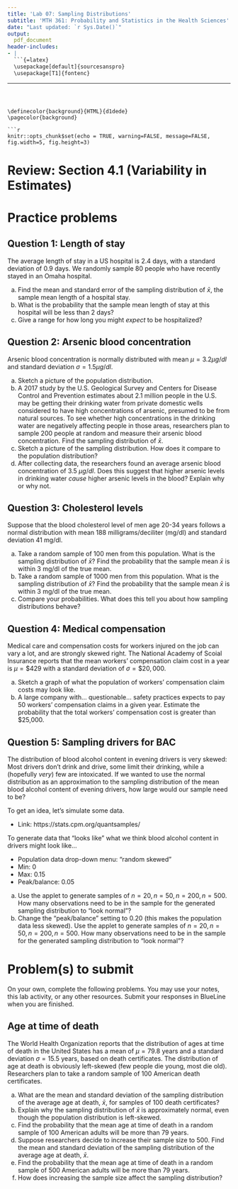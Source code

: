---
title: 'Lab 07: Sampling Distributions'
subtitle: 'MTH 361: Probability and Statistics in the Health Sciences'
date: "Last updated: `r Sys.Date()`"
output: 
  pdf_document
header-includes:
- |
  ```{=latex}
  \usepackage[default]{sourcesanspro}
  \usepackage[T1]{fontenc}
  ```
---


\definecolor{background}{HTML}{d1dede}
\pagecolor{background}

```{r setup, include=FALSE}
knitr::opts_chunk$set(echo = TRUE, warning=FALSE, message=FALSE, fig.width=5, fig.height=3)
```

# Review: Section 4.1 (Variability in Estimates)

\pagebreak

# Practice problems

## Question 1: Length of stay

The average length of stay in a US hospital is 2.4 days, with a standard deviation of 0.9 days. We randomly sample 80 people who have recently stayed in an Omaha hospital.

a) Find the mean and standard error of the sampling distribution of $\bar{x}$, the sample mean length of a hospital stay.
b) What is the probability that the sample mean length of stay at this hospital will be less than 2 days?
c) Give a range for how long you might _expect_ to be hospitalized?

\pagebreak

## Question 2: Arsenic blood concentration

Arsenic blood concentration is normally distributed with mean $\mu = 3.2 \mu g/dl$ and standard deviation $\sigma = 1.5 \mu g/dl$.

a) Sketch a picture of the population distribution.
b) A 2017 study by the U.S. Geological Survey and Centers for Disease Control and Prevention estimates about 2.1 million people in the U.S. may be getting their drinking water from private domestic wells considered to have high concentrations of arsenic, presumed to be from natural sources. To see whether high concentrations in the drinking water are negatively affecting people in those areas, researchers plan to sample 200 people at random and measure their arsenic blood concentration. Find the sampling distribution of $\bar{x}$.
c) Sketch a picture of the sampling distribution. How does it compare to the population distribution?
d) After collecting data, the researchers found an average arsenic blood concentration of 3.5 $\mu g/dl$. Does this suggest that higher arsenic levels in drinking water _cause_ higher arsenic levels in the blood? Explain why or why not.

\pagebreak

## Question 3: Cholesterol levels

Suppose that the blood cholesterol level of men age 20-34 years follows a normal distribution with mean 188 milligrams/deciliter (mg/dl) and standard deviation 41 mg/dl. 

a) Take a random sample of 100 men from this population. What is the sampling distribution of $\bar{x}$? Find the probability that the sample mean $\bar{x}$ is within 3 mg/dl of the true mean.
b) Take a random sample of 1000 men from this population. What is the sampling distribution of $\bar{x}$? Find the probability that the sample mean $\bar{x}$ is within 3 mg/dl of the true mean.
c) Compare your probabilities. What does this tell you about how sampling distributions behave?

\pagebreak

## Question 4: Medical compensation

Medical care and compensation costs for workers injured on the job can vary a lot, and are strongly skewed right. The National Academy of Scoial Insurance reports that the mean workers' compensation claim cost in a year is $\mu = \$ 429$ with a standard deviation of $\sigma = \$ 20,000$. 

a) Sketch a graph of what the population of workers' compensation claim costs may look like. 
b) A large company with... questionable... safety practices expects to pay 50 workers' compensation claims in a given year. Estimate the probability that the total workers' compensation cost is greater than $25,000.

\pagebreak

## Question 5: Sampling drivers for BAC

The distribution of blood alcohol content in evening drivers is very skewed: Most drivers don't drink and drive, some limit their drinking, while a (hopefully _very_) few are intoxicated. If we wanted to use the normal distribution as an approximation to the sampling distribution of the mean blood alcohol content of evening drivers, how large would our sample need to be?

To get an idea, let's simulate some data. 

- Link: https://stats.cpm.org/quantsamples/

To generate data that "looks like" what we think blood alcohol content in drivers might look like...

- Population data drop-down menu: "random skewed"
- Min: 0
- Max: 0.15
- Peak/balance: 0.05

a) Use the applet to generate samples of $n=20, n=50, n=200, n=500$. How many observations need to be in the sample for the generated sampling distribution to "look normal"?
b) Change the "peak/balance" setting to 0.20 (this makes the population data less skewed). Use the applet to generate samples of $n=20, n=50, n=200, n=500$. How many observations need to be in the sample for the generated sampling distribution to "look normal"?


\pagebreak

# Problem(s) to submit

On your own, complete the following problems. You may use your notes, this lab activity, or any other resources. Submit your responses in BlueLine when you are finished.


## Age at time of death

The World Health Organization reports that the distribution of ages at time of death in the United States has a mean of $\mu=79.8$ years and a standard deviation $\sigma=15.5$ years, based on death certificates. The distribution of age at death is obviously left-skewed (few people die young, most die old). Researchers plan to take a random sample of 100 American death certificates.

a) What are the mean and standard deviation of the sampling distribution of the average age at death, $\bar{x}$, for samples of 100 death certificates?
b) Explain why the sampling distribution of $\bar{x}$ is approximately normal, even though the population distribution is left-skewed.
c) Find the probability that the mean age at time of death in a random sample of 100 American adults will be more than 79 years.
d) Suppose researchers decide to increase their sample size to 500. Find the mean and standard deviation of the sampling distribution of the average age at death, $\bar{x}$.
e) Find the probability that the mean age at time of death in a random sample of 500 American adults will be more than 79 years.
f) How does increasing the sample size affect the sampling distribution?
